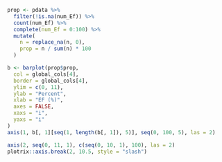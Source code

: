 ```r

prop <- pdata %>%
  filter(!is.na(num_Ef)) %>%
  count(num_Ef) %>%
  complete(num_Ef = 0:100) %>%
  mutate(
    n = replace_na(n, 0),
    prop = n / sum(n) * 100
  )

b <- barplot(prop$prop,
  col = global_cols[4],
  border = global_cols[4],
  ylim = c(0, 11),
  ylab = "Percent",
  xlab = "EF (%)",
  axes = FALSE,
  xaxs = "i",
  yaxs = "i"
)
axis(1, b[, 1][seq(1, length(b[, 1]), 5)], seq(0, 100, 5), las = 2)

axis(2, seq(0, 11, 1), c(seq(0, 10, 1), 100), las = 2)
plotrix::axis.break(2, 10.5, style = "slash")
```
